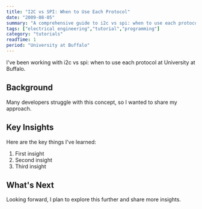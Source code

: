 ```yaml
---
title: "I2C vs SPI: When to Use Each Protocol"
date: "2009-08-05"
summary: "A comprehensive guide to i2c vs spi: when to use each protocol. Learn the fundamentals and best practices."
tags: ["electrical engineering","tutorial","programming"]
category: "tutorials"
readTime: 1
period: "University at Buffalo"
---
```


I've been working with i2c vs spi: when to use each protocol at University at Buffalo.

## Background

Many developers struggle with this concept, so I wanted to share my approach.

## Key Insights

Here are the key things I've learned:

1. First insight
2. Second insight
3. Third insight

## What's Next

Looking forward, I plan to explore this further and share more insights.

